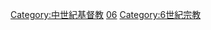 {{Catmore}}

[[Category:中世紀基督教|Category:中世紀基督教]]
[[Category:各世纪基督教|06]]
[[Category:6世紀宗教|Category:6世紀宗教]]